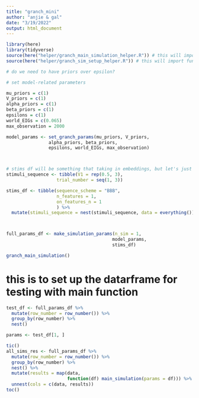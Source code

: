 ```yaml
---
title: "granch_mini"
author: "anjie & gal"
date: "3/19/2022"
output: html_document
---
```

```r
library(here)
library(tidyverse)
source(here("helper/granch_main_simulation_helper.R")) # this will import other helper functions 
source(here("helper/granch_sim_setup_helper.R")) # this will import functions that help with setting parameters 
```


```r
# do we need to have priors over epsilon? 

# set model-related parameters 

mu_priors = c(1)
V_priors = c(1) 
alpha_priors = c(1) 
beta_priors = c(1) 
epsilons = c(1) 
world_EIGs = c(0.065) 
max_observation = 2000

model_params <- set_granch_params(mu_priors, V_priors, 
                alpha_priors, beta_priors, 
                epsilons, world_EIGs, max_observation)



# stims df will be something that taking in embeddings, but let's just ignore that for now
stimuli_sequence <- tibble(V1 = rep(0.5, 3), 
                   trial_number = seq(1, 3))

stims_df <- tibble(sequence_scheme = "BBB", 
                   n_features = 1, 
                   on_features_n = 1 
                   ) %>% 
  mutate(stimuli_sequence = nest(stimuli_sequence, data = everything()))



full_params_df <- make_simulation_params(n_sim = 1,
                                        model_params, 
                                        stims_df)
```

```r
granch_main_simulation()
```

# this is to set up the datarframe for testing with main function 
```r
test_df <- full_params_df %>%
  mutate(row_number = row_number()) %>% 
  group_by(row_number) %>% 
  nest()

params <- test_df[1, ]

```


```r
tic()
all_sims_res <- full_params_df %>%
  mutate(row_number = row_number()) %>% 
  group_by(row_number) %>% 
  nest() %>%
  mutate(results = map(data,
                       function(df) main_simulation(params = df))) %>%
  unnest(cols = c(data, results))
toc()
```

